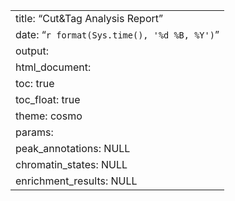 ---
title: "Cut&Tag Analysis Report"
date: "`r format(Sys.time(), '%d %B, %Y')`"
output: 
  html_document:
    toc: true
    toc_float: true
    theme: cosmo
params:
  peak_annotations: NULL
  chromatin_states: NULL
  enrichment_results: NULL
--- 